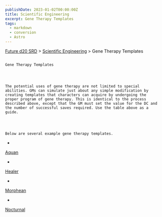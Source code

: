 ```yaml
---
publishDate: 2023-01-02T00:00:00Z
title: Scientific Engineering
excerpt: Gene Therapy Templates
tags:
  - markdown
  - conversion
  - Astro
---
```







[Future d20 SRD](/#futureD20)
     > [Scientific Engineering](future-d20-srd-scientific-engineering-index)
     > Gene Therapy Templates
    




## 
    Gene Therapy Templates
   



    The potential uses of gene therapy are not limited to special abilities. GMs can simulate just about any simple modification by creating templates that characters can acquire by undergoing the proper program of gene therapy. This is identical to the process described above, except that the GM must set the value for the DC and the number of successful saves required. Use the table above as a guide.
   



    Below are several example gene therapy templates.
   


- 
[Aquan](future-d20-srd-scientific-engineering-gene-therapy-templates-aquan)

- 
[Healer](future-d20-srd-scientific-engineering-gene-therapy-templates-healer)

- 
[Morphean](future-d20-srd-scientific-engineering-gene-therapy-templates-morphean)

- 
[Nocturnal](future-d20-srd-scientific-engineering-gene-therapy-templates-nocturnal)






